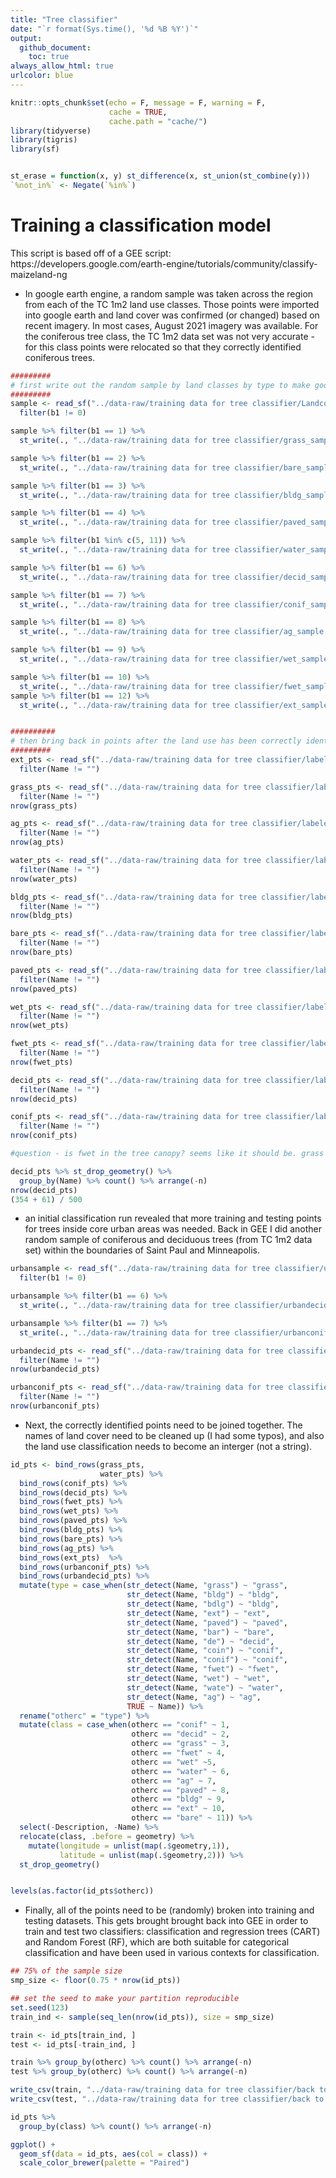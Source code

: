 ---
title: "Tree classifier"
date: "`r format(Sys.time(), '%d %B %Y')`"
output: 
  github_document:
    toc: true
always_allow_html: true
urlcolor: blue
---

```{r setup, include=FALSE}
knitr::opts_chunk$set(echo = F, message = F, warning = F,
                      cache = TRUE,
                      cache.path = "cache/")
library(tidyverse)
library(tigris)
library(sf)


st_erase = function(x, y) st_difference(x, st_union(st_combine(y)))
`%not_in%` <- Negate(`%in%`)

```


# Training a classification model

This script is based off of a GEE script: 
https://developers.google.com/earth-engine/tutorials/community/classify-maizeland-ng


- In google earth engine, a random sample was taken across the region from each of the TC 1m2 land use classes. Those points were imported into google earth and land cover was confirmed (or changed) based on recent imagery. In most cases, August 2021 imagery was available. For the coniferous tree class, the TC 1m2 data set was not very accurate - for this class points were relocated so that they correctly identified coniferous trees. 

```{r id-random-pts}
#########
# first write out the random sample by land classes by type to make google earth identification easier
#########
sample <- read_sf("../data-raw/training data for tree classifier/LandcoverSample.shp") %>%
  filter(b1 != 0)

sample %>% filter(b1 == 1) %>% 
  st_write(., "../data-raw/training data for tree classifier/grass_sample.kml", append = FALSE)

sample %>% filter(b1 == 2) %>% 
  st_write(., "../data-raw/training data for tree classifier/bare_sample.kml", append = FALSE)

sample %>% filter(b1 == 3) %>% 
  st_write(., "../data-raw/training data for tree classifier/bldg_sample.kml", append = FALSE)

sample %>% filter(b1 == 4) %>% 
  st_write(., "../data-raw/training data for tree classifier/paved_sample.kml", append = FALSE)

sample %>% filter(b1 %in% c(5, 11)) %>% 
  st_write(., "../data-raw/training data for tree classifier/water_sample.kml", append = FALSE)

sample %>% filter(b1 == 6) %>% 
  st_write(., "../data-raw/training data for tree classifier/decid_sample.kml", append = FALSE)

sample %>% filter(b1 == 7) %>% 
  st_write(., "../data-raw/training data for tree classifier/conif_sample.kml", append = FALSE)

sample %>% filter(b1 == 8) %>% 
  st_write(., "../data-raw/training data for tree classifier/ag_sample.kml", append = FALSE)

sample %>% filter(b1 == 9) %>% 
  st_write(., "../data-raw/training data for tree classifier/wet_sample.kml", append = FALSE)

sample %>% filter(b1 == 10) %>% 
  st_write(., "../data-raw/training data for tree classifier/fwet_sample.kml", append = FALSE)
sample %>% filter(b1 == 12) %>% 
  st_write(., "../data-raw/training data for tree classifier/ext_sample.kml", append = FALSE)


##########
# then bring back in points after the land use has been correctly identified
#########
ext_pts <- read_sf("../data-raw/training data for tree classifier/labeled points/ext_points.kml") %>%
  filter(Name != "")

grass_pts <- read_sf("../data-raw/training data for tree classifier/labeled points/grass_pts.kml") %>%
  filter(Name != "")
nrow(grass_pts)

ag_pts <- read_sf("../data-raw/training data for tree classifier/labeled points/ag_pts.kml") %>%
  filter(Name != "")
nrow(ag_pts)

water_pts <- read_sf("../data-raw/training data for tree classifier/labeled points/water_pts.kml") %>%
  filter(Name != "")
nrow(water_pts)

bldg_pts <- read_sf("../data-raw/training data for tree classifier/labeled points/bldg_pts.kml") %>%
  filter(Name != "")
nrow(bldg_pts)

bare_pts <- read_sf("../data-raw/training data for tree classifier/labeled points/bare_pts.kml") %>%
  filter(Name != "")
nrow(bare_pts)

paved_pts <- read_sf("../data-raw/training data for tree classifier/labeled points/paved_pts.kml") %>%
  filter(Name != "")
nrow(paved_pts)

wet_pts <- read_sf("../data-raw/training data for tree classifier/labeled points/wet_pts.kml") %>%
  filter(Name != "")
nrow(wet_pts)

fwet_pts <- read_sf("../data-raw/training data for tree classifier/labeled points/fwet_pts.kml") %>%
  filter(Name != "")
nrow(fwet_pts)

decid_pts <- read_sf("../data-raw/training data for tree classifier/labeled points/decid_pts.kml") %>%
  filter(Name != "")
nrow(decid_pts)

conif_pts <- read_sf("../data-raw/training data for tree classifier/labeled points/conif_pts.kml") %>%
  filter(Name != "")
nrow(conif_pts)

#question - is fwet in the tree canopy? seems like it should be. grass vs wet might be dicey. 
```

```{r}
decid_pts %>% st_drop_geometry() %>%
  group_by(Name) %>% count() %>% arrange(-n)
nrow(decid_pts)
(354 + 61) / 500

```

- an initial classification run revealed that more training and testing points for trees inside core urban areas was needed. Back in GEE I did another random sample of coniferous and deciduous trees (from TC 1m2 data set) within the boundaries of Saint Paul and Minneapolis. 

```{r id-urban-pts}
urbansample <- read_sf("../data-raw/training data for tree classifier/urbanLandcoverSample.shp") %>%
  filter(b1 != 0)

urbansample %>% filter(b1 == 6) %>% 
  st_write(., "../data-raw/training data for tree classifier/urbandecid_sample.kml", append = FALSE)

urbansample %>% filter(b1 == 7) %>% 
  st_write(., "../data-raw/training data for tree classifier/urbanconif_sample.kml", append = FALSE)

urbandecid_pts <- read_sf("../data-raw/training data for tree classifier/labeled points/urbandecid_pts.kml") %>%
  filter(Name != "")
nrow(urbandecid_pts)

urbanconif_pts <- read_sf("../data-raw/training data for tree classifier/labeled points/urbanconif_pts.kml") %>%
  filter(Name != "")
nrow(urbanconif_pts)

```

- Next, the correctly identified points need to be joined together. The names of land cover need to be cleaned up (I had some typos), and also the land use classification needs to become an interger (not a string). 

```{r combine-id-pts}

id_pts <- bind_rows(grass_pts, 
                    water_pts) %>%
  bind_rows(conif_pts) %>%
  bind_rows(decid_pts) %>%
  bind_rows(fwet_pts) %>%
  bind_rows(wet_pts) %>%
  bind_rows(paved_pts) %>%
  bind_rows(bldg_pts) %>%
  bind_rows(bare_pts) %>%
  bind_rows(ag_pts) %>%
  bind_rows(ext_pts)  %>%
  bind_rows(urbanconif_pts) %>%
  bind_rows(urbandecid_pts) %>%
  mutate(type = case_when(str_detect(Name, "grass") ~ "grass",
                          str_detect(Name, "bldg") ~ "bldg",
                          str_detect(Name, "bdlg") ~ "bldg",
                          str_detect(Name, "ext") ~ "ext",
                          str_detect(Name, "paved") ~ "paved",
                          str_detect(Name, "bar") ~ "bare",
                          str_detect(Name, "de") ~ "decid",
                          str_detect(Name, "coin") ~ "conif",
                          str_detect(Name, "conif") ~ "conif",
                          str_detect(Name, "fwet") ~ "fwet",
                          str_detect(Name, "wet") ~ "wet",
                          str_detect(Name, "wate") ~ "water",
                          str_detect(Name, "ag") ~ "ag",
                          TRUE ~ Name)) %>%
  rename("otherc" = "type") %>%
  mutate(class = case_when(otherc == "conif" ~ 1,
                           otherc == "decid" ~ 2,
                           otherc == "grass" ~ 3,
                           otherc == "fwet" ~ 4,
                           otherc == "wet" ~5,
                           otherc == "water" ~ 6,
                           otherc == "ag" ~ 7,
                           otherc == "paved" ~ 8,
                           otherc == "bldg" ~ 9,
                           otherc == "ext" ~ 10,
                           otherc == "bare" ~ 11)) %>%
  select(-Description, -Name) %>%
  relocate(class, .before = geometry) %>%
    mutate(longitude = unlist(map(.$geometry,1)),
           latitude = unlist(map(.$geometry,2))) %>%
  st_drop_geometry()


levels(as.factor(id_pts$otherc))
```

- Finally, all of the points need to be (randomly) broken into training and testing datasets. This gets brought brought back into GEE in order to train and test two classifiers: classification and regression trees (CART) and Random Forest (RF), which are both suitable for categorical classification and have been used in various contexts for classification. 


```{r split-train-test}

## 75% of the sample size
smp_size <- floor(0.75 * nrow(id_pts))

## set the seed to make your partition reproducible
set.seed(123)
train_ind <- sample(seq_len(nrow(id_pts)), size = smp_size)

train <- id_pts[train_ind, ] 
test <- id_pts[-train_ind, ]

train %>% group_by(otherc) %>% count() %>% arrange(-n)
test %>% group_by(otherc) %>% count() %>% arrange(-n)

write_csv(train, "../data-raw/training data for tree classifier/back to gee/train.csv")
write_csv(test, "../data-raw/training data for tree classifier/back to gee/test.csv")

id_pts %>%
  group_by(class) %>% count() %>% arrange(-n)

ggplot() +
  geom_sf(data = id_pts, aes(col = class)) +
  scale_color_brewer(palette = "Paired")
```






